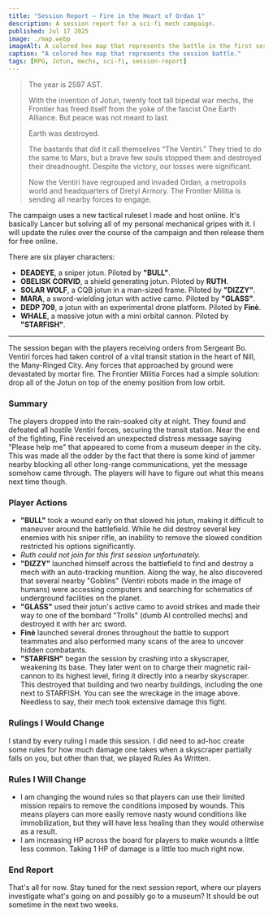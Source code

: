```yaml
---
title: "Session Report — Fire in the Heart of Ordan 1"
description: A session report for a sci-fi mech campaign.
published: Jul 17 2025
image: ./map.webp
imageAlt: A colored hex map that represents the battle in the first session of the Jotun campaign.
caption: "A colored hex map that represents the session battle."
tags: [RPG, Jotun, mechs, sci-fi, session-report]
---
```



> The year is 2597 AST.
>
> With the invention of Jotun, twenty foot tall bipedal war mechs, the Frontier has freed itself from the yoke of the fascist One Earth Alliance. But peace was not meant to last.
>
> Earth was destroyed.
> 
> The bastards that did it call themselves “The Ventiri.” They tried to do the same to Mars, but a brave few souls stopped them and destroyed their dreadnought. Despite the victory, our losses were significant.
> 
> Now the Ventiri have regrouped and invaded Ordan, a metropolis world and headquarters of Dretyl Armory. The Frontier Militia is sending all nearby forces to engage.

The campaign uses a new tactical ruleset I made and host online. It's basically Lancer but solving all of my personal mechanical gripes with it. I will update the rules over the course of the campaign and then release them for free online.

There are six player characters:

- **DEADEYE**, a sniper jotun. Piloted by **"BULL"**.
- **OBELISK CORVID**, a shield generating jotun. Piloted by **RUTH**.
- **SOLAR WOLF**, a CQB jotun in a man-sized frame. Piloted by **"DIZZY"**.
- **MARA**, a sword-wielding jotun with active camo. Piloted by **"GLASS"**.
- **DEDP 709**, a jotun with an experimental drone platform. Piloted by **Finè**.
- **WHALE**, a massive jotun with a mini orbital cannon. Piloted by **"STARFISH"**.

---


The session began with the players receiving orders from Sergeant Bo. Ventiri forces had taken control of a vital transit station in the heart of Nill, the Many-Ringed City. Any forces that approached by ground were devastated by mortar fire. The Frontier Militia Forces had a simple solution: drop all of the Jotun on top of the enemy position from low orbit.

### Summary

The players dropped into the rain-soaked city at night. They found and defeated all hostile Ventiri forces, securing the transit station. Near the end of the fighting, Finè received an unexpected distress message saying "Please help me" that appeared to come from a museum deeper in the city. This was made all the odder by the fact that there is some kind of jammer nearby blocking all other long-range communications, yet the message somehow came through. The players will have to figure out what this means next time though.

### Player Actions

- **"BULL"** took a wound early on that slowed his jotun, making it difficult to maneuver around the battlefield. While he did destroy several key enemies with his sniper rifle, an inability to remove the slowed condition restricted his options significantly.
- *Ruth could not join for this first session unfortunately.*
- **"DIZZY"** launched himself across the battlefield to find and destroy a mech with an auto-tracking munition. Along the way, he also discovered that several nearby "Goblins" (Ventiri robots made in the image of humans) were accessing computers and searching for schematics of underground facilities on the planet.
- **"GLASS"** used their jotun's active camo to avoid strikes and made their way to one of the bombard "Trolls" (dumb AI controlled mechs) and destroyed it with her arc sword.
- **Finè** launched several drones throughout the battle to support teammates and also performed many scans of the area to uncover hidden combatants. 
- **"STARFISH"** began the session by crashing into a skyscraper, weakening its base. They later went on to charge their magnetic rail-cannon to its highest level, firing it directly into a nearby skyscraper. This destroyed that building and two nearby buildings, including the one next to STARFISH. You can see the wreckage in the image above. Needless to say, their mech took extensive damage this fight.

### Rulings I Would Change

I stand by every ruling I made this session. I did need to ad-hoc create some rules for how much damage one takes when a skyscraper partially falls on you, but other than that, we played Rules As Written. 

### Rules I Will Change

- I am changing the wound rules so that players can use their limited mission repairs to remove the conditions imposed by wounds. This means players can more easily remove nasty wound conditions like immobilization, but they will have less healing than they would otherwise as a result.
- I am increasing HP across the board for players to make wounds a little less common. Taking 1 HP of damage is a little too much right now.

### End Report

That's all for now. Stay tuned for the next session report, where our players investigate what's going on and possibly go to a museum? It should be out sometime in the next two weeks.